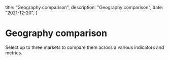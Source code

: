   title:
    "Geography comparison",
  description:
    "Geography comparison",
  date: "2021-12-20",
}



# Geography comparison

Select up to three markets to compare them across a various indicators and metrics.

<GeographyComparison />
